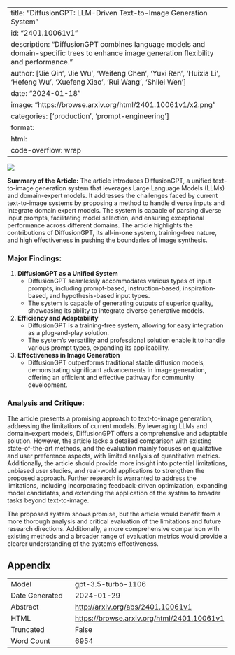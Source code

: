 
---
title: "DiffusionGPT: LLM-Driven Text-to-Image Generation System"
id: "2401.10061v1"
description: "DiffusionGPT combines language models and domain-specific trees to enhance image generation flexibility and performance."
author: ['Jie Qin', 'Jie Wu', 'Weifeng Chen', 'Yuxi Ren', 'Huixia Li', 'Hefeng Wu', 'Xuefeng Xiao', 'Rui Wang', 'Shilei Wen']
date: "2024-01-18"
image: "https://browse.arxiv.org/html/2401.10061v1/x2.png"
categories: ['production', 'prompt-engineering']
format:
  html:
    code-overflow: wrap
---

![](https://browse.arxiv.org/html/2401.10061v1/x2.png)

**Summary of the Article:**
The article introduces DiffusionGPT, a unified text-to-image generation system that leverages Large Language Models (LLMs) and domain-expert models. It addresses the challenges faced by current text-to-image systems by proposing a method to handle diverse inputs and integrate domain expert models. The system is capable of parsing diverse input prompts, facilitating model selection, and ensuring exceptional performance across different domains. The article highlights the contributions of DiffusionGPT, its all-in-one system, training-free nature, and high effectiveness in pushing the boundaries of image synthesis.

### Major Findings:
1. **DiffusionGPT as a Unified System**
    - DiffusionGPT seamlessly accommodates various types of input prompts, including prompt-based, instruction-based, inspiration-based, and hypothesis-based input types.
    - The system is capable of generating outputs of superior quality, showcasing its ability to integrate diverse generative models.

2. **Efficiency and Adaptability**
    - DiffusionGPT is a training-free system, allowing for easy integration as a plug-and-play solution.
    - The system's versatility and professional solution enable it to handle various prompt types, expanding its applicability.

3. **Effectiveness in Image Generation**
    - DiffusionGPT outperforms traditional stable diffusion models, demonstrating significant advancements in image generation, offering an efficient and effective pathway for community development.

### Analysis and Critique:
The article presents a promising approach to text-to-image generation, addressing the limitations of current models. By leveraging LLMs and domain-expert models, DiffusionGPT offers a comprehensive and adaptable solution. However, the article lacks a detailed comparison with existing state-of-the-art methods, and the evaluation mainly focuses on qualitative and user preference aspects, with limited analysis of quantitative metrics. Additionally, the article should provide more insight into potential limitations, unbiased user studies, and real-world applications to strengthen the proposed approach. Further research is warranted to address the limitations, including incorporating feedback-driven optimization, expanding model candidates, and extending the application of the system to broader tasks beyond text-to-image.

The proposed system shows promise, but the article would benefit from a more thorough analysis and critical evaluation of the limitations and future research directions. Additionally, a more comprehensive comparison with existing methods and a broader range of evaluation metrics would provide a clearer understanding of the system's effectiveness.

## Appendix

|          |          |
|----------|----------|
| Model     | gpt-3.5-turbo-1106       |
| Date Generated     | 2024-01-29       |
| Abstract | [http://arxiv.org/abs/2401.10061v1](http://arxiv.org/abs/2401.10061v1)        |
| HTML     | [https://browse.arxiv.org/html/2401.10061v1](https://browse.arxiv.org/html/2401.10061v1)       |
| Truncated       | False       |
| Word Count       | 6954       |